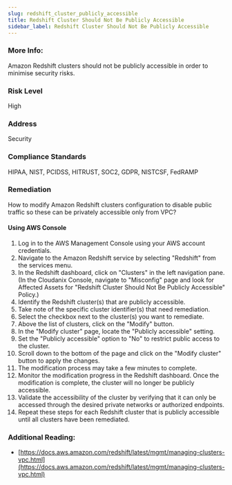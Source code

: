 ```yaml
---
slug: redshift_cluster_publicly_accessible
title: Redshift Cluster Should Not Be Publicly Accessible
sidebar_label: Redshift Cluster Should Not Be Publicly Accessible
---
```


### More Info:

Amazon Redshift clusters should not be publicly accessible in order to minimise security risks.

### Risk Level

High

### Address

Security

### Compliance Standards

HIPAA, NIST, PCIDSS, HITRUST, SOC2, GDPR, NISTCSF, FedRAMP

### Remediation

How to modify Amazon Redshift clusters configuration to disable public traffic so these can be privately accessible only from VPC?

#### Using AWS Console

1. Log in to the AWS Management Console using your AWS account credentials.
2. Navigate to the Amazon Redshift service by selecting "Redshift" from the services menu.
3. In the Redshift dashboard, click on "Clusters" in the left navigation pane.
    (In the Cloudanix Console, navigate to "Misconfig" page and look for Affected Assets for "Redshift Cluster Should Not Be Publicly Accessible" Policy.)
4. Identify the Redshift cluster(s) that are publicly accessible.
5. Take note of the specific cluster identifier(s) that need remediation.
6. Select the checkbox next to the cluster(s) you want to remediate.
7. Above the list of clusters, click on the "Modify" button.
8. In the "Modify cluster" page, locate the "Publicly accessible" setting.
9. Set the "Publicly accessible" option to "No" to restrict public access to the cluster.
10. Scroll down to the bottom of the page and click on the "Modify cluster" button to apply the changes.
11. The modification process may take a few minutes to complete.
12. Monitor the modification progress in the Redshift dashboard. Once the modification is complete, the cluster will no longer be publicly accessible.
13. Validate the accessibility of the cluster by verifying that it can only be accessed through the desired private networks or authorized endpoints.
14. Repeat these steps for each Redshift cluster that is publicly accessible until all clusters have been remediated.

### Additional Reading:

- [https://docs.aws.amazon.com/redshift/latest/mgmt/managing-clusters-vpc.html](https://docs.aws.amazon.com/redshift/latest/mgmt/managing-clusters-vpc.html) 

